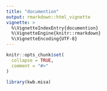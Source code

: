 ```yaml
---
title: "documention"
output: rmarkdown::html_vignette
vignette: >
  %\VignetteIndexEntry{documention}
  %\VignetteEngine{knitr::rmarkdown}
  %\VignetteEncoding{UTF-8}
---
```


```r
knitr::opts_chunk$set(
  collapse = TRUE,
  comment = "#>"
)
```

```r
library(kwb.misa)
```
